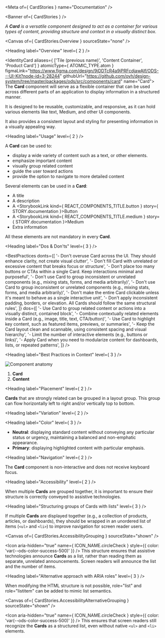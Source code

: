 
<Meta of={ CardStories } name="Documentation" />

<Banner of={ CardStories } />

_A **Card** is a versatile component designed to act as a container for various types of content, providing structure and context in a visually distinct box._

<Canvas of={ CardStories.Overview } sourceState="none" />

<Heading label="Overview" level={ 2 } />

<IdentityCard aliases={ ['Tile (previous name)', 'Content Container', 'Product Card'] }
              atomicType={ ATOMIC_TYPE.atom }
              figmaLink="https://www.figma.com/design/9jDDTcR4a9jPRFcdjawAlf/ODS---UI-Kit?node-id=3-28244"
              githubUrl="https://github.com/ovh/design-system/tree/master/packages/ods/src/components/card"
              name="Card">
  The **Card** component will serve as a flexible container that can be used across different parts of an application
  to display information in a structured manner.

  It is designed to be reusable, customizable, and responsive, as it can hold various elements like
  text, Medium, and other UI components.

  It also provides a consistent layout and styling for presenting information in a visually appealing way.
</IdentityCard>

<Heading label="Usage" level={ 2 } />

A **Card** can be used to:

* display a wide variety of content such as a text, or other elements.
* emphasize important content
* visually group related content
* guide the user toward actions
* provide the option to navigate to more detailed content

Several elements can be used in a **Card**:

* A title
* A description
* A <StorybookLink kind={ REACT_COMPONENTS_TITLE.button } story={ STORY.documentation }>Button</StorybookLink>
* A <StorybookLink kind={ REACT_COMPONENTS_TITLE.medium } story={ STORY.documentation }>Medium</StorybookLink>
* Extra information

All these elements are not mandatory in every **Card**.

<Heading label="Dos & Don'ts" level={ 3 } />

<BestPractices
  donts={[
    '- Don\'t overuse Card across the UI. They should enhance clarity, not create visual clutter',
    '- Don\'t fill Card with unrelated or excessive content that breaks focus or structure',
    '- Don\'t place too many buttons or CTAs within a single Card. Keep interactions minimal and purposeful',
    '- Don\'t use Card to group inconsistent or unrelated components (e.g., mixing stats, forms, and media arbitrarily)',
    '- Don\'t use Card to group inconsistent or unrelated components (e.g., mixing stats, forms, and media arbitrarily)',
    '- Don\'t make the entire Card clickable unless it\'s meant to behave as a single interactive unit',
    '- Don\'t apply inconsistent padding, borders, or elevation. All Cards should follow the same structural rules',
  ]}
  dos={[
    '- Use Card to group related content or actions into a visually distinct, contained block',
    '- Combine contextually related elements inside a Card (e.g., image, title, text, CTA/button)',
    '- Use Card to highlight key content, such as featured items, previews, or summaries',
    '- Keep the Card layout clean and scannable, using consistent spacing and visual hierarchy',
    '- Limit the number of interactive elements (e.g., buttons or links)',
    '- Apply Card when you need to modularize content for dashboards, lists, or repeated patterns',
  ]}
/>

<Heading label="Best Practices in Context" level={ 3 } />

![Component anatomy](components/card/anatomy.png "Component anatomy")

1. **Card**
2. **Content**

<Heading label="Placement" level={ 2 } />

**Cards** that are strongly related can be grouped in a layout group. This group can flow horizontally left to right and/or vertically top to bottom.

<Heading label="Variation" level={ 2 } />

<Heading label="Color" level={ 3 } />

- **Neutral**: displaying standard content without conveying any particular status or urgency, maintaining a balanced and non-emphatic appearance.
- **Primary**: displaying highlighted content with particular emphasis.

<Heading label="Navigation" level={ 2 } />

The **Card** component is non-interactive and does not receive keyboard focus.

<Heading label="Accessibility" level={ 2 } />

When multiple **Cards** are grouped together, it is important to ensure their structure is correctly conveyed to assistive technologies.

<Heading label="Structuring groups of Cards with lists" level={ 3 } />

If multiple **Cards** are displayed together (e.g., a collection of products, articles, or dashboards), they should be wrapped in an unordered list of items (`<ul>` and `<li>`) to improve navigation for screen reader users.

<Canvas of={ CardStories.AccessibilityGrouping } sourceState="shown" />

<Icon aria-hidden="true"
      name={ ICON_NAME.circleCheck }
      style={{ color: 'var(--ods-color-success-500)' }} /> This structure ensures that assistive technologies announce **Cards** as a list, rather than reading them as separate, unrelated announcements.
Screen readers will announce the list and the number of items.

<Heading label="Alternative approach with ARIA roles" level={ 3 } />

When modifying the HTML structure is not possible, <ExternalLink href="https://developer.mozilla.org/en-US/docs/Web/Accessibility/ARIA/Reference/Roles/list_role">role="list"</ExternalLink> and <ExternalLink href="https://developer.mozilla.org/en-US/docs/Web/Accessibility/ARIA/Reference/Roles/listitem_role">role="listitem"</ExternalLink> can be added to mimic list semantics.

<Canvas of={ CardStories.AccessibilityAlternativeGrouping } sourceState="shown" />

<Icon aria-hidden="true"
      name={ ICON_NAME.circleCheck }
      style={{ color: 'var(--ods-color-success-500)' }} /> This ensures that screen readers still recognize the **Cards** as a structured list, even without native `<ul>` and `<li>` elements.
